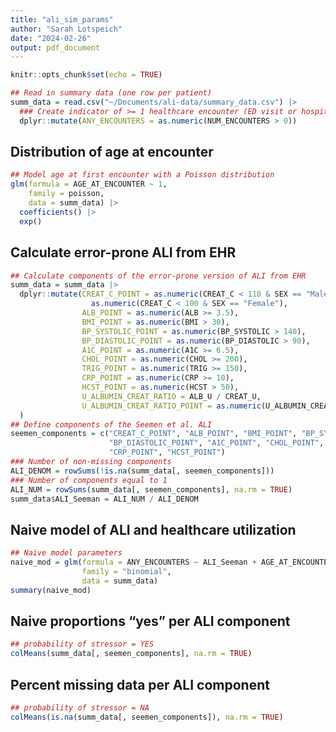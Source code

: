 ```yaml
---
title: "ali_sim_params"
author: "Sarah Lotspeich"
date: "2024-02-26"
output: pdf_document
---
```


```r
knitr::opts_chunk$set(echo = TRUE)
```

```r
## Read in summary data (one row per patient)
summ_data = read.csv("~/Documents/ali-data/summary_data.csv") |> 
  ### Create indicator of >= 1 healthcare encounter (ED visit or hospital admission)
  dplyr::mutate(ANY_ENCOUNTERS = as.numeric(NUM_ENCOUNTERS > 0)) 
```

## Distribution of age at encounter

```r
## Model age at first encounter with a Poisson distribution
glm(formula = AGE_AT_ENCOUNTER ~ 1, 
    family = poisson, 
    data = summ_data) |> 
  coefficients() |> 
  exp()
```

## Calculate error-prone ALI from EHR

```r
## Calculate components of the error-prone version of ALI from EHR 
summ_data = summ_data |> 
  dplyr::mutate(CREAT_C_POINT = as.numeric(CREAT_C < 110 & SEX == "Male") +
                  as.numeric(CREAT_C < 100 & SEX == "Female"), 
                ALB_POINT = as.numeric(ALB >= 3.5), 
                BMI_POINT = as.numeric(BMI > 30),
                BP_SYSTOLIC_POINT = as.numeric(BP_SYSTOLIC > 140), 
                BP_DIASTOLIC_POINT = as.numeric(BP_DIASTOLIC > 90), 
                A1C_POINT = as.numeric(A1C >= 6.5), 
                CHOL_POINT = as.numeric(CHOL >= 200), 
                TRIG_POINT = as.numeric(TRIG >= 150), 
                CRP_POINT = as.numeric(CRP >= 10), 
                HCST_POINT = as.numeric(HCST > 50),
                U_ALBUMIN_CREAT_RATIO = ALB_U / CREAT_U, 
                U_ALBUMIN_CREAT_RATIO_POINT = as.numeric(U_ALBUMIN_CREAT_RATIO < 30)
  )
## Define components of the Seemen et al. ALI
seemen_components = c("CREAT_C_POINT", "ALB_POINT", "BMI_POINT", "BP_SYSTOLIC_POINT",
                      "BP_DIASTOLIC_POINT", "A1C_POINT", "CHOL_POINT", "TRIG_POINT", 
                      "CRP_POINT", "HCST_POINT")
### Number of non-missing components
ALI_DENOM = rowSums(!is.na(summ_data[, seemen_components])) 
### Number of components equal to 1
ALI_NUM = rowSums(summ_data[, seemen_components], na.rm = TRUE) 
summ_data$ALI_Seeman = ALI_NUM / ALI_DENOM
```

## Naive model of ALI and healthcare utilization

```r
## Naive model parameters
naive_mod = glm(formula = ANY_ENCOUNTERS ~ ALI_Seeman + AGE_AT_ENCOUNTER, 
                family = "binomial", 
                data = summ_data)
summary(naive_mod)
```

## Naive proportions "yes" per ALI component

```r
## probability of stressor = YES
colMeans(summ_data[, seemen_components], na.rm = TRUE) 
```

## Percent missing data per ALI component

```r
## probability of stressor = NA
colMeans(is.na(summ_data[, seemen_components]), na.rm = TRUE) 
```